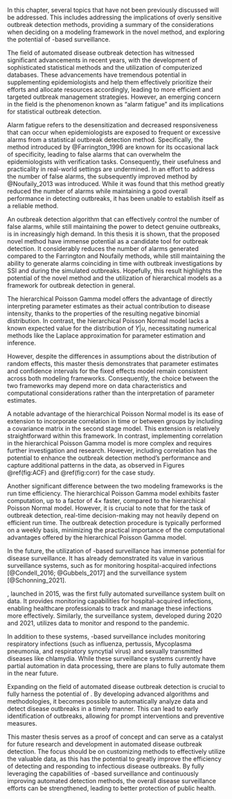 \chapter{Discussion}

In this chapter, several topics that have not been previously discussed will be addressed. This includes addressing the implications of overly sensitive outbreak detection methods, providing a summary of the considerations when deciding on a modeling framework in the novel method, and exploring the potential of \gls{MiBa}-based surveillance.

\section{Alarm fatigue and the implications for outbreak detection}

The field of automated disease outbreak detection has witnessed significant advancements in recent years, with the development of sophisticated statistical methods and the utilization of computerized databases. These advancements have tremendous potential in supplementing epidemiologists and help them effectively prioritize their efforts and allocate resources accordingly, leading to more efficient and targeted outbreak management strategies. However, an emerging concern in the field is the phenomenon known as "alarm fatigue" and its implications for statistical outbreak detection.

Alarm fatigue refers to the desensitization and decreased responsiveness that can occur when epidemiologists are exposed to frequent or excessive alarms from a statistical outbreak detection method. Specifically, the method introduced by @Farrington_1996 are known for its occasional lack of specificity, leading to false alarms that can overwhelm the epidemiologists with verification tasks. Consequently, their usefulness and practicality in real-world settings are undermined. In an effort to address the number of false alarms, the subsequently improved method by @Noufaily_2013 was introduced. While it was found that this method greatly reduced the number of alarms while maintaining a good overall performance in detecting outbreaks, it has been unable to establish itself as a reliable method. 

An outbreak detection algorithm that can effectively control the number of false alarms, while still maintaining the power to detect genuine outbreaks, is in increasingly high demand. In this thesis it is shown, that the proposed novel method have immense potential as a candidate tool for outbreak detection. It considerably reduces the number of alarms generated compared to the Farrington and Noufaily methods, while still maintaining the ability to generate alarms coinciding in time with outbreak investigations by SSI and during the simulated outbreaks. Hopefully, this result highlights the potential of the novel method and the utilization of hierarchical models as a framework for outbreak detection in general.

\section{For and against of the two modeling frameworks in the novel method}

The hierarchical Poisson Gamma model offers the advantage of directly interpreting parameter estimates as their actual contribution to disease intensity, thanks to the properties of the resulting negative binomial distribution. In contrast, the hierarchical Poisson Normal model lacks a known expected value for the distribution of $Y|u$, necessitating numerical methods like the Laplace approximation for parameter estimation and inference.

However, despite the differences in assumptions about the distribution of random effects, this master thesis demonstrates that parameter estimates and confidence intervals for the fixed effects model remain consistent across both modeling frameworks. Consequently, the choice between the two frameworks may depend more on data characteristics and computational considerations rather than the interpretation of parameter estimates.

A notable advantage of the hierarchical Poisson Normal model is its ease of extension to incorporate correlation in time or between groups by including a covariance matrix in the second stage model. This extension is relatively straightforward within this framework. In contrast, implementing correlation in the hierarchical Poisson Gamma model is more complex and requires further investigation and research. However, including correlation has the potential to enhance the outbreak detection method's performance and capture additional patterns in the data, as observed in Figures \@ref(fig:ACF) and \@ref(fig:corr) for the \gls{STEC} case study.

Another significant difference between the two modeling frameworks is the run time efficiency. The hierarchical Poisson Gamma model exhibits faster computation, up to a factor of $4\times$ faster, compared to the hierarchical Poisson Normal model. However, it is crucial to note that for the task of outbreak detection, real-time decision-making may not heavily depend on efficient run time. The outbreak detection procedure is typically performed on a weekly basis, minimizing the practical importance of the computational advantages offered by the hierarchical Poisson Gamma model.

\section{Harnessing the potential of MiBa}

In the future, the utilization of \gls{MiBa}-based surveillance has immense potential for disease surveillance. It has already demonstrated its value in various surveillance systems, such as \gls{HAIBA} for monitoring hospital-acquired infections [@Condell_2016; @Gubbels_2017] and the \gls{COVID-19} surveillance system [@Schonning_2021].

\gls{HAIBA}, launched in 2015, was the first fully automated surveillance system built on \gls{MiBa} data. It provides monitoring capabilities for hospital-acquired infections, enabling healthcare professionals to track and manage these infections more effectively. Similarly, the \gls{COVID-19} surveillance system, developed during 2020 and 2021, utilizes \gls{MiBa} data to monitor and respond to the \gls{COVID-19} pandemic.

In addition to these systems, \gls{MiBa}-based surveillance includes monitoring respiratory infections (such as influenza, pertussis, Mycoplasma pneumonia, and respiratory syncytial virus) and sexually transmitted diseases like chlamydia. While these surveillance systems currently have partial automation in data processing, there are plans to fully automate them in the near future.

Expanding on the field of automated disease outbreak detection is crucial to fully harness the potential of \gls{MiBa}. By developing advanced algorithms and methodologies, it becomes possible to automatically analyze \gls{MiBa} data and detect disease outbreaks in a timely manner. This can lead to early identification of outbreaks, allowing for prompt interventions and preventive measures.

This master thesis serves as a proof of concept and can serve as a catalyst for future research and development in automated disease outbreak detection. The focus should be on customizing methods to effectively utilize the valuable \gls{MiBa} data, as this has the potential to greatly improve the efficiency of detecting and responding to infectious disease outbreaks. By fully leveraging the capabilities of \gls{MiBa}-based surveillance and continuously improving automated detection methods, the overall disease surveillance efforts can be strengthened, leading to better protection of public health.

\cleardoublepage